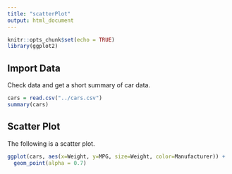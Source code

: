 ```yaml
---
title: "scatterPlot"
output: html_document
---
```


```r
knitr::opts_chunk$set(echo = TRUE)
library(ggplot2)
```

## Import Data

Check data and get a short summary of car data.

```r
cars = read.csv("../cars.csv")
summary(cars)
```

## Scatter Plot

The following is a scatter plot.

```r
ggplot(cars, aes(x=Weight, y=MPG, size=Weight, color=Manufacturer)) + 
  geom_point(alpha = 0.7)
```
